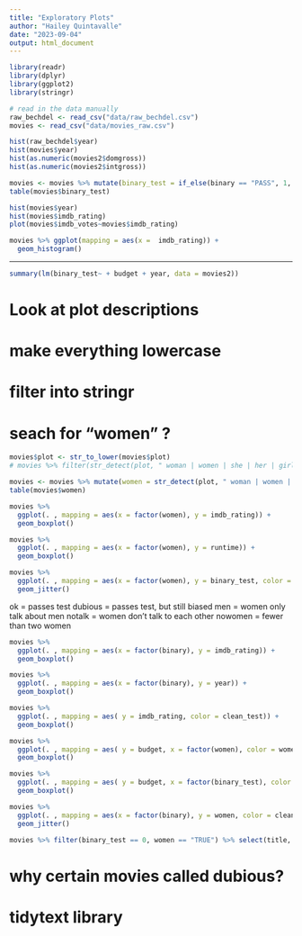 ```yaml
---
title: "Exploratory Plots"
author: "Hailey Quintavalle"
date: "2023-09-04"
output: html_document
---
```



```r
library(readr)
library(dplyr)
library(ggplot2)
library(stringr)
```


```r
# read in the data manually
raw_bechdel <- read_csv("data/raw_bechdel.csv")
movies <- read_csv("data/movies_raw.csv")
```


```r
hist(raw_bechdel$year)
hist(movies$year)
hist(as.numeric(movies2$domgross))
hist(as.numeric(movies2$intgross))
```


```r
movies <- movies %>% mutate(binary_test = if_else(binary == "PASS", 1, 0))
table(movies$binary_test)
```

```r
hist(movies$year)
hist(movies$imdb_rating)
plot(movies$imdb_votes~movies$imdb_rating)
```

```r
movies %>% ggplot(mapping = aes(x =  imdb_rating)) +
  geom_histogram()
```



-------------------------------------------------------------------------------------------------------

```r
summary(lm(binary_test~ + budget + year, data = movies2))
```

# Look at plot descriptions
# make everything lowercase
# filter into stringr
# seach for "women" ?

```r
movies$plot <- str_to_lower(movies$plot)
# movies %>% filter(str_detect(plot, " woman | women | she | her | girl "))

movies <- movies %>% mutate(women = str_detect(plot, " woman | women | she | her | girl "))
table(movies$women)

movies %>%
  ggplot(. , mapping = aes(x = factor(women), y = imdb_rating)) +
  geom_boxplot()

```


```r
movies %>%
  ggplot(. , mapping = aes(x = factor(women), y = runtime)) +
  geom_boxplot()
```



```r
movies %>% 
  ggplot(. , mapping = aes(x = factor(women), y = binary_test, color = clean_test)) +
  geom_jitter()
```

ok = passes test
dubious = passes test, but still biased
men = women only talk about men
notalk = women don't talk to each other
nowomen = fewer than two women

```r
movies %>%
  ggplot(. , mapping = aes(x = factor(binary), y = imdb_rating)) +
  geom_boxplot()
```


```r
movies %>%
  ggplot(. , mapping = aes(x = factor(binary), y = year)) +
  geom_boxplot()
```

```r
movies %>%
  ggplot(. , mapping = aes( y = imdb_rating, color = clean_test)) +
  geom_boxplot()
```


```r
movies %>%
  ggplot(. , mapping = aes( y = budget, x = factor(women), color = women)) +
  geom_boxplot()
```

```r
movies %>%
  ggplot(. , mapping = aes( y = budget, x = factor(binary_test), color = women)) +
  geom_boxplot()
```


```r
movies %>%
  ggplot(. , mapping = aes(x = factor(binary), y = women, color = clean_test)) +
  geom_jitter()
```

```r
movies %>% filter(binary_test == 0, women == "TRUE") %>% select(title, plot) # is binary variable really accurate?
```

# why certain movies called dubious?
# tidytext library




